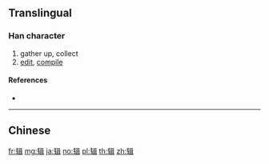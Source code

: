 {{character info/new}}
{{also|輯}}
==Translingual==

===Han character===
{{Han char|rn=159|rad=车|as=09|sn=13|four=|canj=KQRSJ}}

# gather up, collect
# [[edit]], [[compile]]

====References====
* {{Han ref|kx=1250.241|hdz=53544.050|uh=8F91|ud=36753}}

----

==Chinese==
{{zh-see|輯}}

[[fr:辑]]
[[mg:辑]]
[[ja:辑]]
[[no:辑]]
[[pl:辑]]
[[th:辑]]
[[zh:辑]]